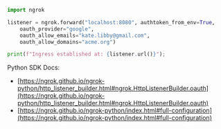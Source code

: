 ```python
import ngrok

listener = ngrok.forward("localhost:8080", authtoken_from_env=True,
    oauth_provider="google",
    oauth_allow_emails="kate.libby@gmail.com",
    oauth_allow_domains="acme.org")

print(f"Ingress established at: {listener.url()}");
```

Python SDK Docs:

- [https://ngrok.github.io/ngrok-python/http_listener_builder.html#ngrok.HttpListenerBuilder.oauth](https://ngrok.github.io/ngrok-python/http_listener_builder.html#ngrok.HttpListenerBuilder.oauth)
- [https://ngrok.github.io/ngrok-python/index.html#full-configuration](https://ngrok.github.io/ngrok-python/index.html#full-configuration)
